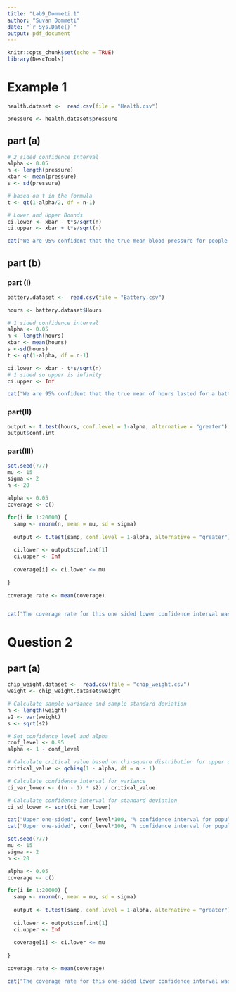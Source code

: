 ```yaml
---
title: "Lab9_Dommeti.1"
author: "Suvan Dommeti"
date: "`r Sys.Date()`"
output: pdf_document
---
```


```r
knitr::opts_chunk$set(echo = TRUE)
library(DescTools)
```

# Example 1
```r
health.dataset <-  read.csv(file = "Health.csv")

pressure <- health.dataset$pressure
```

## part (a)
```r
# 2 sided confidence Interval
alpha <- 0.05
n <- length(pressure)
xbar <- mean(pressure)
s <- sd(pressure)

# based on t in the formula
t <- qt(1-alpha/2, df = n-1)

# Lower and Upper Bounds
ci.lower <- xbar - t*s/sqrt(n)
ci.upper <- xbar + t*s/sqrt(n)

cat("We are 95% confident that the true mean blood pressure for people in Columbus, Ohio is between [", ci.lower, ", ", ci.upper, "]\n mmHg")
```

## part (b)

### part (I)
```r
battery.dataset <-  read.csv(file = "Battery.csv")

hours <- battery.dataset$Hours

```

```r
# 1 sided confidence interval
alpha <- 0.05
n <- length(hours)
xbar <- mean(hours)
s <-sd(hours)
t <- qt(1-alpha, df = n-1)

ci.lower <- xbar - t*s/sqrt(n)
# 1 sided so upper is infinity
ci.upper <- Inf

cat("We are 95% confident that the true mean of hours lasted for a battery is between [", ci.lower, ", ", ci.upper, "]\n hours. In other words, we are 95% confident that the battery lasts at least", ci.lower, "hours")
```

### part(II)

```r
output <- t.test(hours, conf.level = 1-alpha, alternative = "greater")
output$conf.int
```

### part(III)

```r
set.seed(777)
mu <- 15
sigma <- 2
n <- 20

alpha <- 0.05
coverage <- c()

for(i in 1:20000) {
  samp <- rnorm(n, mean = mu, sd = sigma)
  
  output <- t.test(samp, conf.level = 1-alpha, alternative = "greater")
  
  ci.lower <- output$conf.int[1]
  ci.upper <- Inf
  
  coverage[i] <- ci.lower <= mu
  
}

coverage.rate <- mean(coverage)


cat("The coverage rate for this one sided lower confidence interval was", coverage.rate)
```

# Question 2

## part (a)

```r
chip_weight.dataset <-  read.csv(file = "chip_weight.csv")
weight <- chip_weight.dataset$weight
```



```r
# Calculate sample variance and sample standard deviation
n <- length(weight)
s2 <- var(weight)
s <- sqrt(s2)

# Set confidence level and alpha
conf_level <- 0.95
alpha <- 1 - conf_level

# Calculate critical value based on chi-square distribution for upper one-sided test
critical_value <- qchisq(1 - alpha, df = n - 1)

# Calculate confidence interval for variance
ci_var_lower <- ((n - 1) * s2) / critical_value

# Calculate confidence interval for standard deviation
ci_sd_lower <- sqrt(ci_var_lower)

cat("Upper one-sided", conf_level*100, "% confidence interval for population variance: [", ci_var_lower, ", Inf)\n")
cat("Upper one-sided", conf_level*100, "% confidence interval for population standard deviation: [", ci_sd_lower, ", Inf)\n")
```


```r
set.seed(777)
mu <- 15
sigma <- 2
n <- 20

alpha <- 0.05
coverage <- c()

for(i in 1:20000) {
  samp <- rnorm(n, mean = mu, sd = sigma)
  
  output <- t.test(samp, conf.level = 1-alpha, alternative = "greater")
  
  ci.lower <- output$conf.int[1]
  ci.upper <- Inf
  
  coverage[i] <- ci.lower <= mu
  
}

coverage.rate <- mean(coverage)

cat("The coverage rate for this one-sided lower confidence interval was", coverage.rate)

```




